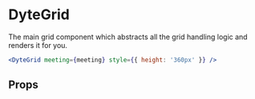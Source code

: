 # DyteGrid

The main grid component which abstracts all the grid handling logic and renders it for you.

```jsx live
<DyteGrid meeting={meeting} style={{ height: '360px' }} />
```

## Props

<PropsTable of="dyte-grid" />
